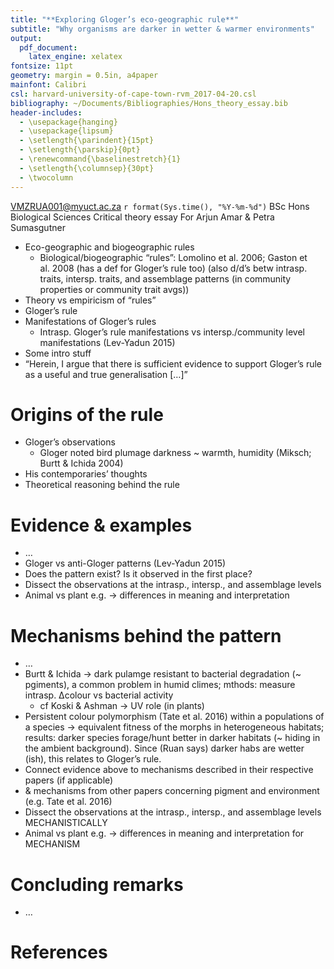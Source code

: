 ```yaml
---
title: "**Exploring Gloger’s eco-geographic rule**"
subtitle: "Why organisms are darker in wetter & warmer environments"
output:
  pdf_document:
    latex_engine: xelatex
fontsize: 11pt
geometry: margin = 0.5in, a4paper
mainfont: Calibri
csl: harvard-university-of-cape-town-rvm_2017-04-20.csl
bibliography: ~/Documents/Bibliographies/Hons_theory_essay.bib
header-includes:
  - \usepackage{hanging}
  - \usepackage{lipsum}
  - \setlength{\parindent}{15pt}
  - \setlength{\parskip}{0pt}
  - \renewcommand{\baselinestretch}{1}
  - \setlength{\columnsep}{30pt}
  - \twocolumn
---
```


\par \noindent \textbf{R. van Mazijk} \footnotesize <VMZRUA001@myuct.ac.za>
\par \noindent `r format(Sys.time(), "%Y-%m-%d")`
\par \noindent BSc Hons Biological Sciences
\par \noindent Critical theory essay
\par \noindent For Arjun Amar & Petra Sumasgutner
\par \noindent \hrulefill

\par \hfill

\normalsize

<!--

# Topic brief

- Gloger’s eco-geographic rule states that animals should be darker in more humid or wetter environments (Gloger 1833). Evidence has recently been presented that it also applies to plants (Koski & Ashman, 2015). In this essay, I would like to you discuss the origin of this eco-geographic rule, the empirical support for this rule and the likely mechanisms that are proposed to explain it (e.g. Burtt & Ichida, 2004; Tate et al. 2016).
- 4000 words max
- Submit via TurnItIn

# Starter readings

[ ] Gloger, C. L. Das Abändern der Vögel durch Einfluss der Klima's. (A. Schulz, 1833).

[ ] Koski, M. H., & Ashman, T. L. (2015). Floral pigmentation patterns provide an example of Gloger's rule in plants. Nature Plants, 1, 14007.

[√] Burtt Jr, E. H., & Ichida, J. M. (2004). Gloger's rule, feather-degrading bacteria, and color variation among song sparrows. The Condor, 106(3), 681-686.

[√] Tate, G. J., Bishop, J. M., & Amar, A. (2016). Differential foraging success across a light level spectrum explains the maintenance and spatial structure of colour morphs in a polymorphic bird. Ecology letters, 19(6), 679-686.

("[√]" = Got PDF)

-->

<!--First ya tell 'em what you're gonna tell 'em,-->
- Eco-geographic and biogeographic rules
    - Biological/biogeographic "rules": Lomolino et al. 2006; Gaston et al. 2008 (has a def for Gloger's rule too) (also d/d's betw intrasp. traits, intersp. traits, and assemblage patterns (in community properties or community trait avgs))
- Theory vs empiricism of "rules"
- Gloger's rule
- Manifestations of Gloger's rules
    - Intrasp. Gloger's rule manifestations vs intersp./community level manifestations (Lev-Yadun 2015)
- Some intro stuff
- "Herein, I argue that there is sufficient<!--/insufficient--> evidence to support Gloger's rule as a useful and true generalisation [...]"


<!--Then ya tell 'em,-->

# Origins of the rule

<!--Where does this idea come from? What's the logic?-->
- Gloger's observations
    - Gloger noted bird plumage darkness ~ warmth, humidity (Miksch; Burtt & Ichida 2004)
- His contemporaries' thoughts
- Theoretical reasoning behind the rule


# Evidence & examples

<!--Is the rule founded in empirical observation? How ubiquitous is it?-->
- ...
- Gloger vs anti-Gloger patterns (Lev-Yadun 2015)
- Does the pattern exist? Is it observed in the first place?
- Dissect the observations at the intrasp., intersp., and assemblage levels
- Animal vs plant e.g. -> differences in meaning and interpretation


# Mechanisms behind the pattern

<!--What could be causing this pattern, and why? Does it depend on the organism?-->
- ...
- Burtt & Ichida -> dark pulamge resistant to bacterial degradation (~ pgiments), a common problem in humid climes; mthods: measure intrasp. ∆colour vs bacterial activity
    - cf Koski & Ashman -> UV role (in plants)
- Persistent colour polymorphism (Tate et al. 2016) within a populations of a species -> equivalent fitness of the morphs in heterogeneous habitats; results: darker species forage/hunt better in darker habitats (~ hiding in the ambient background). Since (Ruan says) darker habs are wetter (ish), this relates to Gloger's rule.
- Connect evidence above to mechanisms described in their respective papers (if applicable)
- & mechanisms from other papers concerning pigment and environment (e.g. Tate et al. 2016)
- Dissect the observations at the intrasp., intersp., and assemblage levels MECHANISTICALLY
- Animal vs plant e.g. -> differences in meaning and interpretation for MECHANISM


# Concluding remarks

<!--And then ya tell 'em what ya told 'em-->
- ...


\noindent \hrulefill

# \small References
\footnotesize \hangparas{15pt}{1}

